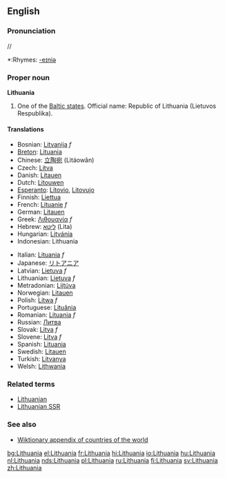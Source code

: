 {{wikipedia}}
==English==
===Pronunciation===
/{{IPAchar|ˌlɪθjuˈeɪniə}}/
*:Rhymes: [[Rhymes:English:-eɪniə|-eɪniə]]
===Proper noun===
'''Lithuania'''

#One of the [[Baltic states]]. Official name: Republic of Lithuania (Lietuvos Respublika).

====Translations====
{{top}}
*Bosnian: [[Litvanija]] ''f''
*[[Breton]]: [[Lituania]]
*Chinese: [[立陶宛]] (Lìtáowǎn)
*Czech: [[Litva#Czech|Litva]]
*Danish: [[Litauen]]
*Dutch: [[Litouwen]]
*[[Esperanto]]: [[Litovio]], [[Litovujo]]
*Finnish: [[Liettua]]
*French: [[Lituanie]] ''f''
*German: [[Litauen]]
*Greek: [[Λιθουανία]] ''f''
*Hebrew: [[ליטא]] (Lita)
*Hungarian: [[Litvánia]]
*Indonesian: Lithuania
{{mid}}
*Italian: [[Lituania]] ''f''
*Japanese: [[リトアニア]]
*Latvian: [[Lietuva]] ''f''
*Lithuanian: [[Lietuva]] ''f''
*Metradonian: [[Lijtúva]]
*Norwegian: [[Litauen]]
*Polish: [[Litwa]] ''f''
*Portuguese: [[Lituânia]]
*Romanian: [[Lituania]] ''f''
*Russian: [[Литва]]
*Slovak: [[Litva#Slovak|Litva]] ''f''
*Slovene: [[Litva#Slovene|Litva]] ''f''
*Spanish: [[Lituania#Spanish|Lituania]]
*Swedish: [[Litauen]]
*Turkish: [[Litvanya]]
*Welsh: [[Lithwania]]
{{bottom}}

===Related terms===
*[[Lithuanian]]
*[[Lithuanian SSR]]

===See also===
*[[Wiktionary Appendix:Countries of the world|Wiktionary appendix of countries of the world]]

[[bg:Lithuania]]
[[el:Lithuania]]
[[fr:Lithuania]]
[[hi:Lithuania]]
[[io:Lithuania]]
[[hu:Lithuania]]
[[nl:Lithuania]]
[[nds:Lithuania]]
[[pl:Lithuania]]
[[ru:Lithuania]]
[[fi:Lithuania]]
[[sv:Lithuania]]
[[zh:Lithuania]]